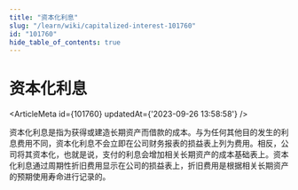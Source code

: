 ```yaml
---
title: "资本化利息"
slug: "/learn/wiki/capitalized-interest-101760"
id: "101760"
hide_table_of_contents: true
---
```



# 资本化利息

<ArticleMeta id={101760} updatedAt={'2023-09-26 13:58:58'} />
<div className='border-solid border-b border-t-0 my-4 border-[var(--ifm-color-gray-300)]' />

资本化利息是指为获得或建造长期资产而借款的成本。与为任何其他目的发生的利息费用不同，资本化利息不会立即在公司财务报表的损益表上列为费用。相反，公司将其资本化，也就是说，支付的利息会增加相关长期资产的成本基础表上。资本化利息通过周期性折旧费用显示在公司的损益表上，折旧费用是根据相关长期资产的预期使用寿命进行记录的。

